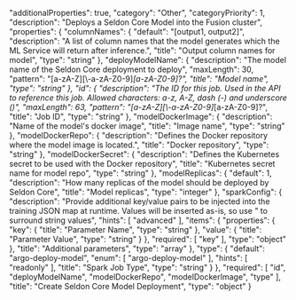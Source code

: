   "additionalProperties": true,
  "category": "Other",
  "categoryPriority": 1,
  "description": "Deploys a Seldon Core Model into the Fusion cluster",
  "properties": {
    "columnNames": {
      "default": "[output1, output2]",
      "description": "A list of column names that the model generates which the ML Service will return after inference.",
      "title": "Output column names for model",
      "type": "string"
    },
    "deployModelName": {
      "description": "The model name of the Seldon Core deployment to deploy",
      "maxLength": 30,
      "pattern": "[a-zA-Z][\\-a-zA-Z0-9]*[a-zA-Z0-9]?",
      "title": "Model name",
      "type": "string"
    },
    "id": {
      "description": "The ID for this job. Used in the API to reference this job. Allowed characters: a-z, A-Z, dash (-) and underscore (_)",
      "maxLength": 63,
      "pattern": "[a-zA-Z][_\\-a-zA-Z0-9]*[a-zA-Z0-9]?",
      "title": "Job ID",
      "type": "string"
    },
    "modelDockerImage": {
      "description": "Name of the model's docker image",
      "title": "Image name",
      "type": "string"
    },
    "modelDockerRepo": {
      "description": "Defines the Docker repository where the model image is located.",
      "title": "Docker repository",
      "type": "string"
    },
    "modelDockerSecret": {
      "description": "Defines the Kubernetes secret to be used with the Docker repository",
      "title": "Kubernetes secret name for model repo",
      "type": "string"
    },
    "modelReplicas": {
      "default": 1,
      "description": "How many replicas of the model should be deployed by Seldon Core",
      "title": "Model replicas",
      "type": "integer"
    },
    "sparkConfig": {
      "description": "Provide additional key/value pairs to be injected into the training JSON map at runtime. Values will be inserted as-is, so use \" to surround string values",
      "hints": [
        "advanced"
      ],
      "items": {
        "properties": {
          "key": {
            "title": "Parameter Name",
            "type": "string"
          },
          "value": {
            "title": "Parameter Value",
            "type": "string"
          }
        },
        "required": [
          "key"
        ],
        "type": "object"
      },
      "title": "Additional parameters",
      "type": "array"
    },
    "type": {
      "default": "argo-deploy-model",
      "enum": [
        "argo-deploy-model"
      ],
      "hints": [
        "readonly"
      ],
      "title": "Spark Job Type",
      "type": "string"
    }
  },
  "required": [
    "id",
    "deployModelName",
    "modelDockerRepo",
    "modelDockerImage",
    "type"
  ],
  "title": "Create Seldon Core Model Deployment",
  "type": "object"
}
